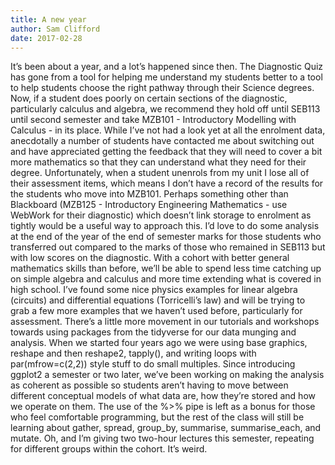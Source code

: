 ```yaml
---
title: A new year
author: Sam Clifford
date: 2017-02-28
---
```


It's been about a year, and a lot's happened since then. The Diagnostic Quiz has gone from a tool for helping me understand my students better to a tool to help students choose the right pathway through their Science degrees. Now, if a student does poorly on certain sections of the diagnostic, particularly calculus and algebra, we recommend they hold off until SEB113 until second semester and take MZB101 - Introductory Modelling with Calculus - in its place. While I've not had a look yet at all the enrolment data, anecdotally a number of students have contacted me about switching out and have appreciated getting the feedback that they will need to cover a bit more mathematics so that they can understand what they need for their degree. Unfortunately, when a student unenrols from my unit I lose all of their assessment items, which means I don't have a record of the results for the students who move into MZB101\. Perhaps something other than Blackboard (MZB125 - Introductory Engineering Mathematics - use WebWork for their diagnostic) which doesn't link storage to enrolment as tightly would be a useful way to approach this. I'd love to do some analysis at the end of the year of the end of semester marks for those students who transferred out compared to the marks of those who remained in SEB113 but with low scores on the diagnostic. With a cohort with better general mathematics skills than before, we'll be able to spend less time catching up on simple algebra and calculus and more time extending what is covered in high school. I've found some nice physics examples for linear algebra (circuits) and differential equations (Torricelli's law) and will be trying to grab a few more examples that we haven't used before, particularly for assessment. There's a little more movement in our tutorials and workshops towards using packages from the tidyverse for our data munging and analysis. When we started four years ago we were using base graphics, reshape and then reshape2, tapply(), and writing loops with par(mfrow=c(2,2)) style stuff to do small multiples. Since introducing ggplot2 a semester or two later, we've been working on making the analysis as coherent as possible so students aren't having to move between different conceptual models of what data are, how they're stored and how we operate on them. The use of the %>% pipe is left as a bonus for those who feel comfortable programming, but the rest of the class will still be learning about gather, spread, group_by, summarise, summarise_each, and mutate. Oh, and I'm giving two two-hour lectures this semester, repeating for different groups within the cohort. It's weird.